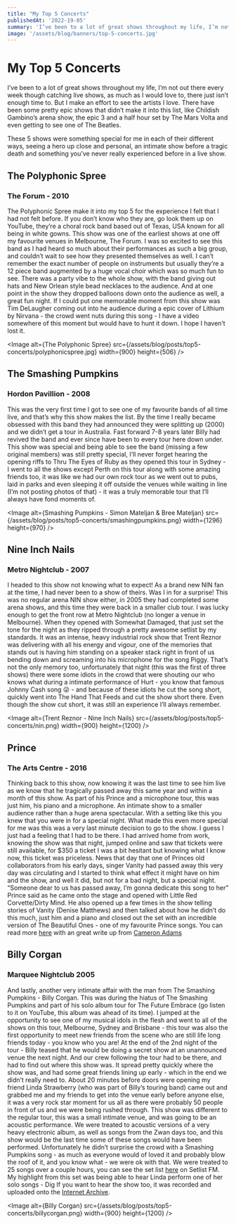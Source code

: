 ```yaml
---
title: "My Top 5 Concerts"
publishedAt: '2022-19-05'
summary: 'I’ve been to a lot of great shows throughout my life, I’m not out there every week though catching live shows, as much as I would love to, there just isn’t enough time to. But I make an effort to see the artists I love. There have been some pretty epic shows that didn’t make it into this list, like Childish Gambino’s arena show, the epic 3 and a half hour set by The Mars Volta and even getting to see one of The Beatles.'
image: '/assets/blog/banners/top-5-concerts.jpg'
---
```


# My Top 5 Concerts
I’ve been to a lot of great shows throughout my life, I’m not out there every week though catching live shows, as much as I would love to, there just isn’t enough time to. But I make an effort to see the artists I love. There have been some pretty epic shows that didn’t make it into this list, like Childish Gambino’s arena show, the epic 3 and a half hour set by The Mars Volta and even getting to see one of The Beatles.

These 5 shows were something special for me in each of their different ways, seeing a hero up close and personal, an intimate show before a tragic death and something you’ve never really experienced before in a live show.

## The Polyphonic Spree
### The Forum - 2010
The Polyphonic Spree make it into my top 5 for the experience I felt that I had not felt before. If you don’t know who they are, go look them up on YouTube, they’re a choral rock band based out of Texas, USA known for all being in white gowns. This show was one of the earliest shows at one off my favourite venues in Melbourne, The Forum.
I was so excited to see this band as I had heard so much about their performances as such a big group, and couldn’t wait to see how they presented themselves as well. I can’t remember the exact number of people on instruments but usually they’re a 12 piece band augmented by a huge vocal choir which was so much fun to see. There was a party vibe to the whole show, with the band giving out hats and New Orlean style bead necklaces to the audience. And at one point in the show they dropped balloons down onto the audience as well, a great fun night. If I could put one memorable moment from this show was Tim DeLaugher coming out into he audience during a epic cover of Lithium by Nirvana - the crowd went nuts during this song - I have a video somewhere of this moment but would have to hunt it down. I hope I haven’t lost it.

<Image alt={The Polyphonic Spree} src={/assets/blog/posts/top5-concerts/polyphonicspree.jpg} width={900} height={506} />

## The Smashing Pumpkins
### Hordon Pavillion - 2008
This was the very first time I got to see one of my favourite bands of all time live, and that’s why this show makes the list. By the time I really became obsessed with this band they had announced they were splitting up (2000) and we didn’t get a tour in Australia. Fast forward 7-8 years later Billy had revived the band and ever since have been to every tour here down under.
This show was special and being able to see the band (missing a few original members) was still pretty special, I’ll never forget hearing the opening riffs to Thru The Eyes of Ruby as they opened this tour in Sydney - I went to all the shows except Perth on this tour along with some amazing friends too, it was like we had our own rock tour as we went out to pubs, laid in parks and even sleeping it off outside the venues while waiting in line (I’m not posting photos of that) - it was a truly memorable tour that I’ll always have fond moments of.

<Image alt={Smashing Pumpkins - Simon Mateljan & Bree Mateljan} src={/assets/blog/posts/top5-concerts/smashingpumpkins.png} width={1296} height={970} />

## Nine Inch Nails
### Metro Nightclub - 2007
I headed to this show not knowing what to expect! As a brand new NIN fan at the time, I had never been to a show of theirs. Was I in for a surprise! This was no regular arena NIN show either, in 2005 they had completed some arena shows, and this time they were back in a smaller club tour. I was lucky enough to get the front row at Metro Nightclub (no longer a venue in Melbourne). 
When they opened with Somewhat Damaged, that just set the tone for the night as they ripped through a pretty awesome setlist by my standards. It was an intense, heavy industrial rock show that Trent Reznor was delivering with all his energy and vigour, one of the memories that stands out is having him standing on a speaker stack right in front of us bending down and screaming into his microphone for the song Piggy.
That’s not the only memory too, unfortunately that night (this was the first of three shows) there were some idiots in the crowd that were shouting our who knows what during a intimate performance of Hurt - you know that famous Johnny Cash song 😜 - and because of these idiots he cut the song short, quickly went into The Hand That Feeds and cut the show short there. Even though the show cut short, it was still an experience I’ll always remember.

<Image alt={Trent Reznor - Nine Inch Nails} src={/assets/blog/posts/top5-concerts/nin.png} width={900} height={1200} />

## Prince
### The Arts Centre - 2016
Thinking back to this show, now knowing it was the last time to see him live as we know that he tragically passed away this same year and within a month of this show. 
As part of his Prince and a microphone tour, this was just him, his piano and a microphone. An intimate show to a smaller audience rather than a huge arena spectacular. With a setting like this you knew that you were in for a special night. 
What made this even more special for me was this was a very last minute decision to go to the show. I guess I just had a feeling that I had to be there. I had arrived home from work, knowing the show was that night, jumped online and saw that tickets were still available, for $350 a ticket I was a bit hesitant but knowing what I know now, this ticket was priceless.
News that day that one of Princes old collaborators from his early days, singer Vanity had passed away this very day was circulating and I started to think what effect it might have on him and the show, and well it did, but not for a bad night, but a special night.
“Someone dear to us has passed away, I’m gonna dedicate this song to her” Prince said as he came onto the stage and opened with Little Red Corvette/Dirty Mind. He also opened up a few times in the show telling stories of Vanity (Denise Matthews) and then talked about how he didn’t do this much, just him and a piano and closed out the set with an incredible version of The Beautiful Ones - one of my favourite Prince songs.
You can read more [here](https://www.heraldsun.com.au/entertainment/prince-pays-tribute-to-late-girlfriend-vanity-in-first-show-on-australian-solo-tour/news-story/d80310448ef160275398c7f36d2f221d) with an great write up from [Cameron Adams](https://twitter.com/cameron_adams)

## Billy Corgan
### Marquee Nightclub 2005
And lastly, another very intimate affair with the man from The Smashing Pumpkins - Billy Corgan. This was during the hiatus of The Smashing Pumpkins and part of his solo album tour for The Future Embrace (go listen to it on YouTube, this album was ahead of its time). I jumped at the opportunity to see one of my musical idols in the flesh and went to all of the shows on this tour, Melbourne, Sydney and Brisbane - this tour was also the first opportunity to meet new friends from the scene who are still life long friends today - you know who you are! 
At the end of the 2nd night of the tour - Billy teased that he would be doing a secret show at an unannounced venue the next night. And our crew following the tour had to be there, and had to find out where this show was. It spread pretty quickly where the show was, and had some great friends lining up early - which in the end we didn’t really need to. About 20 minutes before doors were opening my friend Linda Strawberry (who was part of Billy’s touring band) came out and grabbed me and my friends to get into the venue early before anyone else, it was a very rock star moment for us all as there were probably 50 people in front of us and we were being rushed through.
This show was different to the regular tour, this was a small intimate venue, and was going to be an acoustic performance. We were treated to acoustic versions of a very heavy electronic album, as well as songs from the Zwan days too, and this show would be the last time some of these songs would have been performed. Unfortunately he didn’t surprise the crowd with a Smashing Pumpkins song - as much as everyone would of loved it and probably blow the roof of it, and you know what - we were ok with that.
We were treated to 25 songs over a couple hours, you can see the set list [here](https://www.setlist.fm/setlist/billy-corgan/2005/the-marquee-nightclub-sydney-australia-3bd78494.html) on Setlist FM. My highlight from this set was being able to hear Linda perform one of her solo songs - Dig
If you want to hear the show too, it was recorded and uploaded onto the [Internet Archive](https://archive.org/details/bc2005-07-28).

<Image alt={Billy Corgan} src={/assets/blog/posts/top5-concerts/billycorgan.png} width={900} height={1200} />

